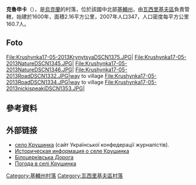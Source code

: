 {{coord|50|14|1|N|30|21|49|E|scale:30000|display=title}}

'''克魯申卡'''（{{lang-uk|Крушинка}}），是[[烏克蘭|烏克蘭]]的村落，位於該國中北部[[基輔州|基輔州]]，由[[瓦西里基夫區|瓦西里基夫區]]負責管轄，始建於1600年，面積2.16平方公里，2007年人口347，人口密度每平方公里160.7人。

== Foto ==
<gallery>
File:Krushynka17-05-2013KrynytsyaDSCN1375.JPG|
File:Krushynka17-05-2013NatureDSCN1345.JPG|
File:Krushynka17-05-2013NatureDSCN1346.JPG|
File:Krushynka17-05-2013RoadDSCN1332.JPG|way to village
File:Krushynka17-05-2013RoadDSCN1334.JPG|way to village
File:Krushynka17-05-2013nickispeakiDSCN1353.JPG|
</gallery>

==參考資料==
{{reflist}}

==外部链接==
* [https://web.archive.org/web/20170420062039/http://who-is-who.ua/main/bookmaket/msukuivshuna11/11/57.html село Крушинка] (сайт Української конфедерації журналістів).
* [http://www.surnameindex.info/info/kiev/kiev/krushinka/index.html Историческая информация о селе Крушинка] {{Wayback|url=http://www.surnameindex.info/info/kiev/kiev/krushinka/index.html |date=20190522065238 }} {{ref-ru}}
* [https://web.archive.org/web/20140106184916/http://history.org.ua/eng_index.php?l=EHU&verbvar=Bilotserkivska_doroha&abcvar=2&bbcvar=11 Бiлоцеркiвська Дорога]
* [http://weather.in.ua/ua/kievskaja/12553 Погода в селі Крушинка] {{Wayback|url=http://weather.in.ua/ua/kievskaja/12553 |date=20170615220748 }}

{{DEFAULTSORT:Крушинка}}
[[Category:基輔州村落|Category:基輔州村落]]
[[Category:瓦西里基夫區村落|Category:瓦西里基夫區村落]]


{{Kiev-geo-stub}}